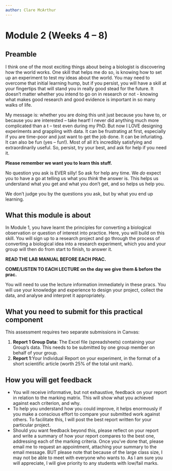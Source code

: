 ```yaml
---
author: Clare McArthur
---
```


# Module 2 (Weeks 4 -- 8) {.unnumbered}

## Preamble

I think one of the most exciting things about being a biologist is discovering how the world works. One skill that helps me do so, is knowing how to set up an experiment to test my ideas about the world. You may need to overcome that initial learning hump, but if you persist, you will have a skill at your fingertips that will stand you in really good stead for the future. It doesn’t matter whether you intend to go on in research or not - knowing what makes good research and good evidence is important in so many walks of life. 

My message is: whether you are doing this unit just because you have to, or because you are interested – take heart! I never did anything much more complicated than a t – test even during my PhD. But now I LOVE designing experiments and grappling with data. It can be frustrating at first, especially if you are time-poor and just want to get the job done. It can be infuriating. It can also be fun (yes – fun!). Most of all it’s incredibly satisfying and extraordinarily useful. 
So, persist, try your best, and ask for help if you need it.

**Please remember we want you to learn this stuff.**

No question you ask is EVER silly! 
So ask for help any time. 
We *do* expect you to have a go at telling us what you *think* the answer is. This helps us understand what you get and what you don’t get, and so helps us help you.

We don’t judge you by the questions you ask, but by what you end up learning. 


## What this module is about
In Module 1, you have learnt the principles for converting a biological observation or question of interest into practice. Here, you will build on this skill. You will sign up to a research project and go through the process of converting a biological idea into a research experiment, which you and your group will then do from start to finish, to answer it.

**READ THE LAB MANUAL BEFORE EACH PRAC.**

**COME/LISTEN TO EACH LECTURE on the day we give them & before the prac.**

You will need to use the lecture information immediately in these pracs. You will use your knowledge and experience to design your project, collect the data, and analyse and interpret it appropriately. 


## What you need to submit for this practical component

This assessment requires two separate submissions in Canvas:

1. **Report 1 Group Data**: The Excel file (spreadsheets) containing your Group’s data. This needs to be submitted by one group member on behalf of your group.
2. **Report 1**:Your Individual Report on your experiment, in the format of a short scientific article (worth 25% of the total unit mark).

## How you will get feedback

- You will receive informative, but not exhaustive, feedback on your report in relation to the marking matrix. This will show what you achieved against each criterion, and why.
- To help you understand how you could improve, it helps enormously if you make a conscious effort to compare your submitted work against others. To facilitate this, I will post the best report written for your particular project.
- Should you want feedback beyond this, please reflect on your report and write a summary of how your report compares to the best one, addressing each of the marking criteria. Once you’ve done that, please email me to request an appointment, attaching your summary to the email message. BUT please note that because of the large class size, I may not be able to meet with everyone who wants to. As I am sure you will appreciate, I will give priority to any students with low/fail marks.


<!-- \includepdf[pages=1-3, landscape=false, pagecommand={\thispagestyle{plain}}]{assets/timeline_v3.pdf}  -->
\includepdf[pages=1-3, landscape=false]{assets/timeline_v3.pdf} 

